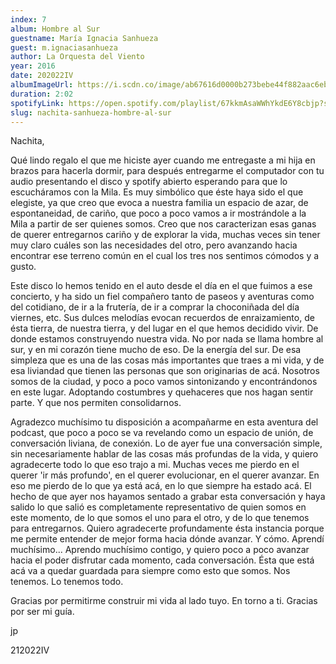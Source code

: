 ```yaml
---
index: 7
album: Hombre al Sur
guestname: María Ignacia Sanhueza
guest: m.ignaciasanhueza
author: La Orquesta del Viento
year: 2016
date: 202022IV
albumImageUrl: https://i.scdn.co/image/ab67616d0000b273bebe44f882aac6ebca98037a
duration: 2:02
spotifyLink: https://open.spotify.com/playlist/67kkmAsaWWhYkdE6Y8cbjp?si=89f10f2872a24a6b
slug: nachita-sanhueza-hombre-al-sur
---
```


Nachita,

Qué lindo regalo el que me hiciste ayer cuando me entregaste a mi hija en brazos para hacerla dormir, para después entregarme el computador con tu audio presentando el disco y spotify abierto esperando para que lo escucháramos con la Mila. Es muy simbólico que éste haya sido el que elegiste, ya que creo que evoca a nuestra familia un espacio de azar, de espontaneidad, de cariño, que poco a poco vamos a ir mostrándole a la Mila a partir de ser quienes somos. Creo que nos caracterizan esas ganas de querer entregarnos cariño y de explorar la vida, muchas veces sin tener muy claro cuáles son las necesidades del otro, pero avanzando hacia encontrar ese terreno común en el cual los tres nos sentimos cómodos y a gusto.

Este disco lo hemos tenido en el auto desde el día en el que fuimos a ese concierto, y ha sido un fiel compañero tanto de paseos y aventuras como del cotidiano, de ir a la frutería, de ir a comprar la choconiñada del día viernes, etc. Sus dulces melodías evocan recuerdos de enraizamiento, de ésta tierra, de nuestra tierra, y del lugar en el que hemos decidido vivir. De donde estamos construyendo nuestra vida. No por nada se llama hombre al sur, y en mi corazón tiene mucho de eso. De la energía del sur. De esa simpleza que es una de las cosas más importantes que traes a mi vida, y de esa liviandad que tienen las personas que son originarias de acá. Nosotros somos de la ciudad, y poco a poco vamos sintonizando y encontrándonos en este lugar. Adoptando costumbres y quehaceres que nos hagan sentir parte. Y que nos permiten consolidarnos.

Agradezco muchísimo tu disposición a acompañarme en esta aventura del podcast, que poco a poco se va revelando como un espacio de unión, de conversación liviana, de conexión. Lo de ayer fue una conversación simple, sin necesariamente hablar de las cosas más profundas de la vida, y quiero agradecerte todo lo que eso trajo a mi. Muchas veces me pierdo en el querer 'ir más profundo', en el querer evolucionar, en el querer avanzar. En eso me pierdo de lo que ya está acá, en lo que siempre ha estado acá. El hecho de que ayer nos hayamos sentado a grabar esta conversación y haya salido lo que salió es completamente representativo de quien somos en este momento, de lo que somos el uno para el otro, y de lo que tenemos para entregarnos. Quiero agradecerte profundamente ésta instancia porque me permite entender de mejor forma hacia dónde avanzar. Y cómo. Aprendí muchísimo... Aprendo muchísimo contigo, y quiero poco a poco avanzar hacia el poder disfrutar cada momento, cada conversación. Ésta que está acá va a quedar guardada para siempre como esto que somos. Nos tenemos. Lo tenemos todo.

Gracias por permitirme construir mi vida al lado tuyo. En torno a ti. Gracias por ser mi guía.

jp

212022IV
